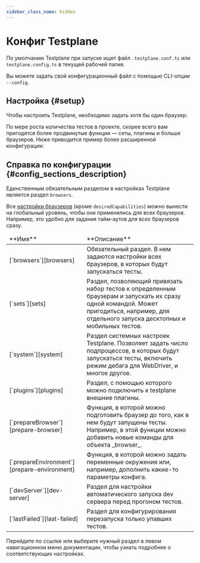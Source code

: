 ```yaml
---
sidebar_class_name: hidden
---
```



# Конфиг Testplane

По умолчанию Testplane при запуске ищет файл `.testplane.conf.ts` или `testplane.config.ts` в текущей рабочей папке.

Вы можете задать свой конфигурационный файл с помощью CLI-опции `--config`.

## Настройка {#setup}

Чтобы настроить Testplane, необходимо задать хотя бы один браузер:

<MinimalConfig />

По мере роста количества тестов в проекте, скорее всего вам пригодятся более продвинутые функции — сеты, плагины и больше браузеров. Ниже приводится пример более расширенной конфигурации:

<ConfigExample />

## Справка по конфигурации {#config_sections_description}

Единственным обязательным разделом в настройках Testplane является раздел `browsers`.

Все [настройки браузеров][browsers] (кроме `desiredCapabilities`) можно вынести на глобальный уровень, чтобы они применялись для всех браузеров. Например, это удобно для задания тайм-аутов для всех браузеров сразу.

<table>
    <thead>
        <tr>
            <td>**Имя**</td>
            <td>**Описание**</td>
        </tr>
    </thead>
    <tbody>
        <tr>
            <td>[`browsers`][browsers]</td>
            <td>
                Обязательный раздел. В нем задаются настройки всех браузеров, в которых будут
                запускаться тесты.
            </td>
        </tr>
        <tr>
            <td>[`sets`][sets]</td>
            <td>
                Раздел, позволяющий привязать набор тестов к определенным браузерам и запускать их
                сразу одной командой. Может пригодиться, например, для отдельного запуска десктопных
                и мобильных тестов.
            </td>
        </tr>
        <tr>
            <td>[`system`][system]</td>
            <td>
                Раздел системных настроек Testplane. Позволяет задать число подпроцессов, в которых
                будут запускаться тесты, включить режим дебага для WebDriver, и многое другое.
            </td>
        </tr>
        <tr>
            <td>[`plugins`][plugins]</td>
            <td>Раздел, с помощью которого можно подключить к testplane внешние плагины.</td>
        </tr>
        <tr>
            <td>[`prepareBrowser`][prepare-browser]</td>
            <td>
                Функция, в которой можно подготовить браузер до того, как в нем будут запущены
                тесты. Например, в этой функции можно добавить новые команды для объекта _browser_.
            </td>
        </tr>
        <tr>
            <td>[`prepareEnvironment`][prepare-environment]</td>
            <td>
                Функция, в которой можно задать переменные окружения или, например, дополнить
                какие-то параметры конфига.
            </td>
        </tr>
        <tr>
            <td>[`devServer`][dev-server]</td>
            <td>Раздел для настройки автоматического запуска dev сервера перед прогоном тестов.</td>
        </tr>
        <tr>
            <td>[`lastFailed`][last-failed]</td>
            <td>Раздел для конфигурирования перезапуска только упавших тестов.</td>
        </tr>
    </tbody>
</table>

Перейдите по ссылке или выберите нужный раздел в левом навигационном меню документации, чтобы узнать подробнее о соответствующих настройках.

[browsers]: ../browsers
[sets]: ../sets
[system]: ../system
[plugins]: ../plugins
[last-failed]: ../last-failed
[dev-server]: ../dev-server
[prepare-browser]: ../prepare-browser
[prepare-environment]: ../prepare-environment
